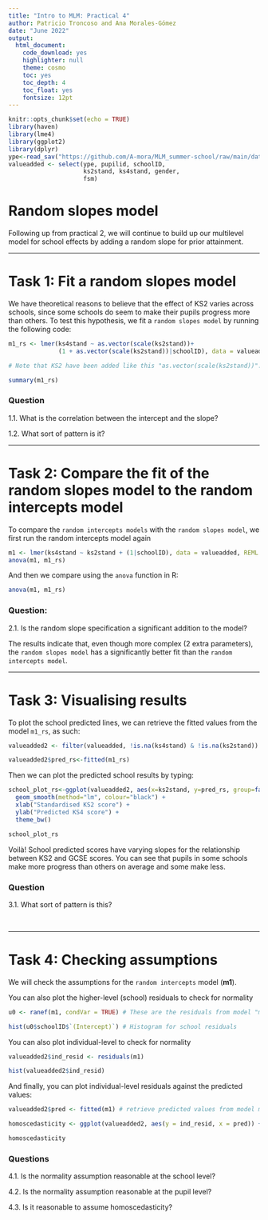 ---
title: "Intro to MLM: Practical 4"
author: Patricio Troncoso and Ana Morales-Gómez
date: "June 2022"
output: 
  html_document:
    code_download: yes
    highlighter: null
    theme: cosmo
    toc: yes
    toc_depth: 4
    toc_float: yes
    fontsize: 12pt
---
```{r setup, include=FALSE}
knitr::opts_chunk$set(echo = TRUE)
library(haven)
library(lme4)
library(ggplot2)
library(dplyr)
ype<-read_sav("https://github.com/A-mora/MLM_summer-school/raw/main/data/lsype_15000_final_2011_05_04.sav")
valueadded <- select(ype, pupilid, schoolID, 
                     ks2stand, ks4stand, gender, 
                     fsm)
```

# Random slopes model

Following up from practical 2, we will continue to build up our multilevel model for school effects by adding a random slope for prior attainment.

***

# Task 1: Fit a random slopes model

We have theoretical reasons to believe that the effect of KS2 varies across schools, since some schools do seem to make their pupils progress more than others. To test this hypothesis, we fit a `random slopes model` by running the following code: 

```{r, warning=F, message=F}

m1_rs <- lmer(ks4stand ~ as.vector(scale(ks2stand))+
              (1 + as.vector(scale(ks2stand))|schoolID), data = valueadded, REML = F)

# Note that KS2 have been added like this "as.vector(scale(ks2stand))". This is done to prevent a convergence error. The function "scale" rescales KS2 scores to units of standard deviation, i.e. it "standardises".

summary(m1_rs)
```

### Question

1.1. What is the correlation between the intercept and the slope?

1.2. What sort of pattern is it?

***

# Task 2: Compare the fit of the random slopes model to the random intercepts model

To compare the `random intercepts models` with the `random slopes model`, we first run the random intercepts model again

```{r, warning=F, message=F}
m1 <- lmer(ks4stand ~ ks2stand + (1|schoolID), data = valueadded, REML = F)
anova(m1, m1_rs)
```

And then we compare using the `anova` function in R:

```{r, warning=F, message=F}
anova(m1, m1_rs)
```

### Question:

2.1. Is the random slope specification a significant addition to the model?

The results indicate that, even though more complex (2 extra parameters), the `random slopes model` has a significantly better fit than the `random intercepts model`.

***

# Task 3: Visualising results

To plot the school predicted lines, we can retrieve the fitted values from the model `m1_rs`, as such:

```{r, warning=F, message=F}
valueadded2 <- filter(valueadded, !is.na(ks4stand) & !is.na(ks2stand)) # this filter is necessary to avoid issues with missing values

valueadded2$pred_rs<-fitted(m1_rs)
```

Then we can plot the predicted school results by typing:

```{r, warning=F, message=F}
school_plot_rs<-ggplot(valueadded2, aes(x=ks2stand, y=pred_rs, group=factor(schoolID))) + 
  geom_smooth(method="lm", colour="black") +
  xlab("Standardised KS2 score") +
  ylab("Predicted KS4 score") +
  theme_bw()

school_plot_rs
```

Voilà! School predicted scores have varying slopes for the relationship between KS2 and GCSE scores. You can see that pupils in some schools make more progress than others on average and some make less. 

### Question

3.1. What sort of pattern is this?

<br>

***

# Task 4: Checking assumptions

We will check the assumptions for the `random intercepts` model (**m1**). 

You can also plot the higher-level (school) residuals to check for normality

```{r, warning=F, message=F}
u0 <- ranef(m1, condVar = TRUE) # These are the residuals from model "m1"

hist(u0$schoolID$`(Intercept)`) # Histogram for school residuals
```

You can also plot individual-level to check for normality

```{r, warning=F, message=F}

valueadded2$ind_resid <- residuals(m1)

hist(valueadded2$ind_resid)

```

And finally, you can plot individual-level residuals against the predicted values:

```{r, warning=F, message=F}

valueadded2$pred <- fitted(m1) # retrieve predicted values from model m1

homoscedasticity <- ggplot(valueadded2, aes(y = ind_resid, x = pred)) + geom_point()

homoscedasticity

```

### Questions

4.1. Is the normality assumption reasonable at the school level?

4.2. Is the normality assumption reasonable at the pupil level?

4.3. Is it reasonable to assume homoscedasticity?
